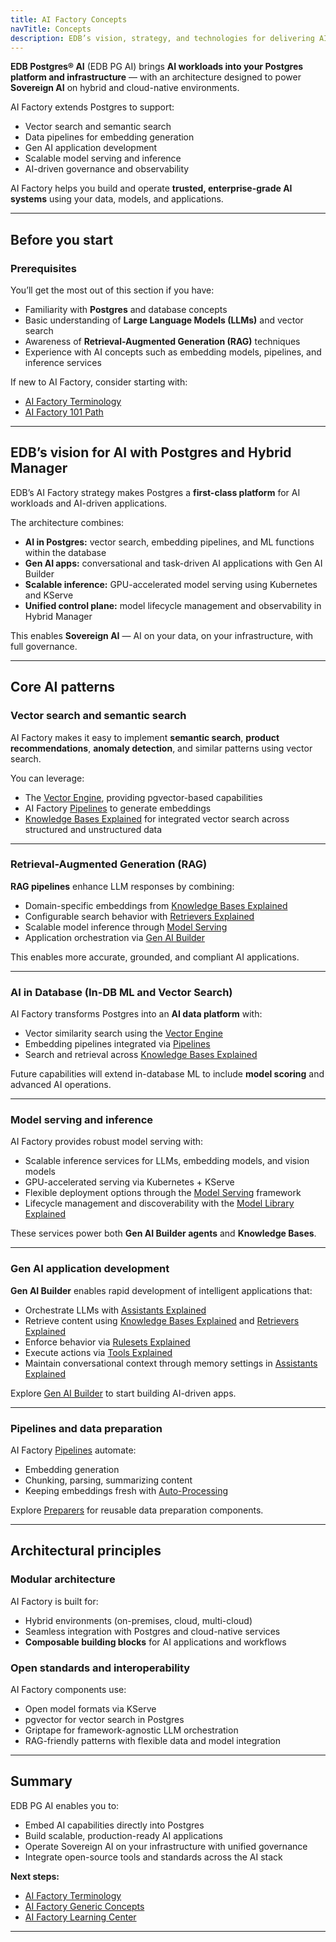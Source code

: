 ```yaml
---
title: AI Factory Concepts
navTitle: Concepts
description: EDB’s vision, strategy, and technologies for delivering AI Factory capabilities in Postgres and Hybrid Manager environments.
---
```


**EDB Postgres® AI** (EDB PG AI) brings **AI workloads into your Postgres platform and infrastructure** — with an architecture designed to power **Sovereign AI** on hybrid and cloud-native environments.

AI Factory extends Postgres to support:

- Vector search and semantic search
- Data pipelines for embedding generation
- Gen AI application development
- Scalable model serving and inference
- AI-driven governance and observability

AI Factory helps you build and operate **trusted, enterprise-grade AI systems** using your data, models, and applications.

---

## Before you start

### Prerequisites

You’ll get the most out of this section if you have:

- Familiarity with **Postgres** and database concepts
- Basic understanding of **Large Language Models (LLMs)** and vector search
- Awareness of **Retrieval-Augmented Generation (RAG)** techniques
- Experience with AI concepts such as embedding models, pipelines, and inference services

If new to AI Factory, consider starting with:

- [AI Factory Terminology](terminology)
- [AI Factory 101 Path](../paths/101)

---

## EDB’s vision for AI with Postgres and Hybrid Manager

EDB’s AI Factory strategy makes Postgres a **first-class platform** for AI workloads and AI-driven applications.

The architecture combines:

- **AI in Postgres:** vector search, embedding pipelines, and ML functions within the database
- **Gen AI apps:** conversational and task-driven AI applications with Gen AI Builder
- **Scalable inference:** GPU-accelerated model serving using Kubernetes and KServe
- **Unified control plane:** model lifecycle management and observability in Hybrid Manager

This enables **Sovereign AI** — AI on your data, on your infrastructure, with full governance.

---

## Core AI patterns

### Vector search and semantic search

AI Factory makes it easy to implement **semantic search**, **product recommendations**, **anomaly detection**, and similar patterns using vector search.

You can leverage:

- The [Vector Engine](../../vector-engine), providing pgvector-based capabilities
- AI Factory [Pipelines](../../pipeline) to generate embeddings
- [Knowledge Bases Explained](knowledge-bases-explained) for integrated vector search across structured and unstructured data

---

### Retrieval-Augmented Generation (RAG)

**RAG pipelines** enhance LLM responses by combining:

- Domain-specific embeddings from [Knowledge Bases Explained](knowledge-bases-explained)
- Configurable search behavior with [Retrievers Explained](retrievers-explained)
- Scalable model inference through [Model Serving](../../model/serving)
- Application orchestration via [Gen AI Builder](../../gen-ai)

This enables more accurate, grounded, and compliant AI applications.

---

### AI in Database (In-DB ML and Vector Search)

AI Factory transforms Postgres into an **AI data platform** with:

- Vector similarity search using the [Vector Engine](../../vector-engine)
- Embedding pipelines integrated via [Pipelines](../../pipeline)
- Search and retrieval across [Knowledge Bases Explained](knowledge-bases-explained)

Future capabilities will extend in-database ML to include **model scoring** and advanced AI operations.

---

### Model serving and inference

AI Factory provides robust model serving with:

- Scalable inference services for LLMs, embedding models, and vision models
- GPU-accelerated serving via Kubernetes + KServe
- Flexible deployment options through the [Model Serving](../../model/serving) framework
- Lifecycle management and discoverability with the [Model Library Explained](model-library-explained)

These services power both **Gen AI Builder agents** and **Knowledge Bases**.

---

### Gen AI application development

**Gen AI Builder** enables rapid development of intelligent applications that:

- Orchestrate LLMs with [Assistants Explained](assistants-explained)
- Retrieve content using [Knowledge Bases Explained](knowledge-bases-explained) and [Retrievers Explained](retrievers-explained)
- Enforce behavior via [Rulesets Explained](rulesets-explained)
- Execute actions via [Tools Explained](tools-explained)
- Maintain conversational context through memory settings in [Assistants Explained](assistants-explained)

Explore [Gen AI Builder](../../gen-ai/builder) to start building AI-driven apps.

---

### Pipelines and data preparation

AI Factory [Pipelines](../../pipeline) automate:

- Embedding generation
- Chunking, parsing, summarizing content
- Keeping embeddings fresh with [Auto-Processing](../../pipeline/capabilities/auto-processing)

Explore [Preparers](../../pipeline/preparers) for reusable data preparation components.

---

## Architectural principles

### Modular architecture

AI Factory is built for:

- Hybrid environments (on-premises, cloud, multi-cloud)
- Seamless integration with Postgres and cloud-native services
- **Composable building blocks** for AI applications and workflows

### Open standards and interoperability

AI Factory components use:

- Open model formats via KServe
- pgvector for vector search in Postgres
- Griptape for framework-agnostic LLM orchestration
- RAG-friendly patterns with flexible data and model integration

---

## Summary

EDB PG AI enables you to:

- Embed AI capabilities directly into Postgres
- Build scalable, production-ready AI applications
- Operate Sovereign AI on your infrastructure with unified governance
- Integrate open-source tools and standards across the AI stack

**Next steps:**

- [AI Factory Terminology](terminology)
- [AI Factory Generic Concepts](generic-concepts)
- [AI Factory Learning Center](../index)

---
